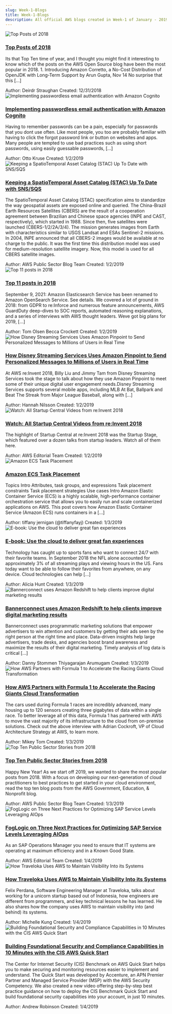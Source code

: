 ```yaml
---
slug: Week-1-Blogs
title: Week-1-Blogs
description: All official AWS blogs created in Week-1 of January - 2019. Checkout the full list of historical blogs at www.awsconcepts.com
---
```

<div class="all-blog-posts">
  <div class="blog-post">
    <div class="top-container">
      <div class="image-container">
          <img src="https://d2908q01vomqb2.cloudfront.net/ca3512f4dfa95a03169c5a670a4c91a19b3077b4/2018/12/31/communities-code-culture-800x400-300x150.jpg" alt="Top Posts of 2018" class="image"/>
      </div>
      <div class="content">
          <h3><a href="https://aws.amazon.com/blogs/opensource/top-posts-2018/">Top Posts of 2018</a></h3>
          <p>Its that Top Ten time of year, and I thought you might find it interesting to know which of the posts on the AWS Open Source blog have been the most popular in 2018. 1. Introducing Amazon Corretto, a No-Cost Distribution of OpenJDK with Long-Term Support by Arun Gupta, Nov 14 No surprise that this [...]</p>
          <div class="meta-data">
            <span class="meta-item">Author: <span class="primary-text">Deirdr Straughan 
</span></span>
            <span>Created: <span class="primary-text">12/31/2018</span></span>
          </div>
      </div>
    </div>
  </div>
  <div class="blog-post">
    <div class="top-container">
      <div class="image-container">
          <img src="" alt="Implementing passwordless email authentication with Amazon Cognito" class="image"/>
      </div>
      <div class="content">
          <h3><a href="https://aws.amazon.com/blogs/mobile/implementing-passwordless-email-authentication-with-amazon-cognito/">Implementing passwordless email authentication with Amazon Cognito</a></h3>
          <p>Having to remember passwords can be a pain, especially for passwords that you dont use often. Like most people, you too are probably familiar with having to click the forgot password link or button on websites and apps. Many people are tempted to use bad practices such as using short passwords, using easily guessable passwords, [...]</p>
          <div class="meta-data">
            <span class="meta-item">Author: <span class="primary-text">Otto Kruse 
</span></span>
            <span>Created: <span class="primary-text">1/2/2019</span></span>
          </div>
      </div>
    </div>
  </div>
  <div class="blog-post">
    <div class="top-container">
      <div class="image-container">
          <img src="https://d2908q01vomqb2.cloudfront.net/9e6a55b6b4563e652a23be9d623ca5055c356940/2019/01/02/CBERS2-300x147.jpg" alt="Keeping a SpatioTemporal Asset Catalog (STAC) Up To Date with SNS/SQS" class="image"/>
      </div>
      <div class="content">
          <h3><a href="https://aws.amazon.com/blogs/publicsector/keeping-a-spatiotemporal-asset-catalog-stac-up-to-date-with-sns-sqs/">Keeping a SpatioTemporal Asset Catalog (STAC) Up To Date with SNS/SQS</a></h3>
          <p>The SpatioTemporal Asset Catalog (STAC) specification aims to standardize the way geospatial assets are exposed online and queried. The China-Brazil Earth Resources Satellites (CBERS) are the result of a cooperation agreement between Brazilian and Chinese space agencies (INPE and CAST, respectively), which started in 1988. Since then, five satellites were launched (CBERS-1/2/2A/3/4). The mission generates images from Earth with characteristics similar to USGS Landsat and ESAs Sentinel-2 missions. In 2004, INPE announced that all CBERS-2 images would be available at no charge to the public. It was the first time this distribution model was used for medium-resolution satellite imagery. Now, this model is used for all CBERS satellite images.</p>
          <div class="meta-data">
            <span class="meta-item">Author: <span class="primary-text">AWS Public Sector Blog Team 
</span></span>
            <span>Created: <span class="primary-text">1/2/2019</span></span>
          </div>
      </div>
    </div>
  </div>
  <div class="blog-post">
    <div class="top-container">
      <div class="image-container">
          <img src="https://d2908q01vomqb2.cloudfront.net/22d200f8670dbdb3e253a90eee5098477c95c23d/2018/12/27/2018-image-for-social-800x400-300x150.jpg" alt="Top 11 posts in 2018" class="image"/>
      </div>
      <div class="content">
          <h3><a href="https://aws.amazon.com/blogs/security/top-11-posts-in-2018/">Top 11 posts in 2018</a></h3>
          <p>September 9, 2021: Amazon Elasticsearch Service has been renamed to Amazon OpenSearch Service. See details. We covered a lot of ground in 2018: from GDPR to re:Inforce and numerous feature announcements, AWS GuardDuty deep-dives to SOC reports, automated reasoning explanations, and a series of interviews with AWS thought leaders. Weve got big plans for 2019, [...]</p>
          <div class="meta-data">
            <span class="meta-item">Author: <span class="primary-text">Tom Olsen 
Becca Crockett 
</span></span>
            <span>Created: <span class="primary-text">1/2/2019</span></span>
          </div>
      </div>
    </div>
  </div>
  <div class="blog-post">
    <div class="top-container">
      <div class="image-container">
          <img src="https://d2908q01vomqb2.cloudfront.net/632667547e7cd3e0466547863e1207a8c0c0c549/2018/12/27/DSS-Monitoring-Campaigns-300x266.png" alt="How Disney Streaming Services Uses Amazon Pinpoint to Send Personalized Messages to Millions of Users in Real Time" class="image"/>
      </div>
      <div class="content">
          <h3><a href="https://aws.amazon.com/blogs/messaging-and-targeting/how-disney-streaming-services-uses-amazon-pinpoint-to-send-personalized-messages-to-millions-of-users-in-real-time/">How Disney Streaming Services Uses Amazon Pinpoint to Send Personalized Messages to Millions of Users in Real Time</a></h3>
          <p>At AWS re:Invent 2018, Billy Liu and Jimmy Tam from Disney Streaming Services took the stage to talk about how they use Amazon Pinpoint to meet some of their unique digital user engagement needs.Disney Streaming Services supports several mobile apps, including MLB At Bat, Ballpark and Beat The Streak from Major League Baseball, along with [...]</p>
          <div class="meta-data">
            <span class="meta-item">Author: <span class="primary-text">Hannah Nilsson 
</span></span>
            <span>Created: <span class="primary-text">1/2/2019</span></span>
          </div>
      </div>
    </div>
  </div>
  <div class="blog-post">
    <div class="top-container">
      <div class="image-container">
          <img src="https://d2908q01vomqb2.cloudfront.net/cb4e5208b4cd87268b208e49452ed6e89a68e0b8/2018/12/03/Coinbase-Startup-Central-800x400-300x150.jpg" alt="Watch: All Startup Central Videos from re:Invent 2018" class="image"/>
      </div>
      <div class="content">
          <h3><a href="https://aws.amazon.com/blogs/startups/watch-startup-central-videos-from-reinvent-2018/">Watch: All Startup Central Videos from re:Invent 2018</a></h3>
          <p>The highlight of Startup Central at re:Invent 2018 was the Startup Stage, which featured over a dozen talks from startup leaders. Watch all of them here.</p>
          <div class="meta-data">
            <span class="meta-item">Author: <span class="primary-text">AWS Editorial Team 
</span></span>
            <span>Created: <span class="primary-text">1/2/2019</span></span>
          </div>
      </div>
    </div>
  </div>
  <div class="blog-post">
    <div class="top-container">
      <div class="image-container">
          <img src="https://d2908q01vomqb2.cloudfront.net/1b6453892473a467d07372d45eb05abc2031647a/2018/01/24/ECS_social_loading-300x150.png" alt="Amazon ECS Task Placement" class="image"/>
      </div>
      <div class="content">
          <h3><a href="https://aws.amazon.com/blogs/compute/amazon-ecs-task-placement/">Amazon ECS Task Placement</a></h3>
          <p>Topics Intro Attributes, task groups, and expressions Task placement constraints Task placement strategies Use cases Intro Amazon Elastic Container Service (ECS) is a highly scalable, high-performance container orchestration service that allows you to easily run and scale containerized applications on AWS. This post covers how Amazon Elastic Container Service (Amazon ECS) runs containers in a [...]</p>
          <div class="meta-data">
            <span class="meta-item">Author: <span class="primary-text">tiffany jernigan (@tiffanyfayj) 
</span></span>
            <span>Created: <span class="primary-text">1/3/2019</span></span>
          </div>
      </div>
    </div>
  </div>
  <div class="blog-post">
    <div class="top-container">
      <div class="image-container">
          <img src="https://d2908q01vomqb2.cloudfront.net/fb644351560d8296fe6da332236b1f8d61b2828a/2018/12/26/LiveSportsEbook_HOME_FEATURE_1000x562-300x169.png" alt="E-book: Use the cloud to deliver great fan experiences" class="image"/>
      </div>
      <div class="content">
          <h3><a href="https://aws.amazon.com/blogs/media/e-book-use-the-cloud-to-deliver-great-fan-experiences/">E-book: Use the cloud to deliver great fan experiences</a></h3>
          <p>Technology has caught up to sports fans who want to connect 24/7 with their favorite teams. In September 2018 the NFL alone accounted for approximately 3% of all streaming plays and viewing hours in the US. Fans today want to be able to follow their favorites from anywhere, on any device. Cloud technologies can help [...]</p>
          <div class="meta-data">
            <span class="meta-item">Author: <span class="primary-text">Alicia Hunt 
</span></span>
            <span>Created: <span class="primary-text">1/3/2019</span></span>
          </div>
      </div>
    </div>
  </div>
  <div class="blog-post">
    <div class="top-container">
      <div class="image-container">
          <img src="https://d2908q01vomqb2.cloudfront.net/b6692ea5df920cad691c20319a6fffd7a4a766b8/2018/12/28/BannerconnectRedshift2-300x274.png" alt="Bannerconnect uses Amazon Redshift to help clients improve digital marketing results" class="image"/>
      </div>
      <div class="content">
          <h3><a href="https://aws.amazon.com/blogs/big-data/bannerconnect-uses-amazon-redshift-to-help-clients-improve-digital-marketing-results/">Bannerconnect uses Amazon Redshift to help clients improve digital marketing results</a></h3>
          <p>Bannerconnect uses programmatic marketing solutions that empower advertisers to win attention and customers by getting their ads seen by the right person at the right time and place. Data-driven insights help large advertisers, trade desks, and agencies boost brand awareness and maximize the results of their digital marketing. Timely analysis of log data is critical [...]</p>
          <div class="meta-data">
            <span class="meta-item">Author: <span class="primary-text">Danny Stommen 
Thiyagarajan Arumugam 
</span></span>
            <span>Created: <span class="primary-text">1/3/2019</span></span>
          </div>
      </div>
    </div>
  </div>
  <div class="blog-post">
    <div class="top-container">
      <div class="image-container">
          <img src="https://d2908q01vomqb2.cloudfront.net/cb4e5208b4cd87268b208e49452ed6e89a68e0b8/2018/12/28/Screen-Shot-2018-12-28-at-1.53.02-PM-300x150.png" alt="How AWS Partners with Formula 1 to Accelerate the Racing Giants Cloud Transformation" class="image"/>
      </div>
      <div class="content">
          <h3><a href="https://aws.amazon.com/blogs/startups/how-aws-partners-with-formula-1/">How AWS Partners with Formula 1 to Accelerate the Racing Giants Cloud Transformation</a></h3>
          <p>The cars used during Formula 1 races are incredibly advanced, many housing up to 120 sensors creating three gigabytes of data within a single race. To better leverage all of this data, Formula 1 has partnered with AWS to move the vast majority of its infrastructure to the cloud from on-premise solutions. Check out the above interview with Adrian Cockroft, VP of Cloud Architecture Strategy at AWS, to learn more.</p>
          <div class="meta-data">
            <span class="meta-item">Author: <span class="primary-text">Mikey Tom 
</span></span>
            <span>Created: <span class="primary-text">1/3/2019</span></span>
          </div>
      </div>
    </div>
  </div>
  <div class="blog-post">
    <div class="top-container">
      <div class="image-container">
          <img src="https://d2908q01vomqb2.cloudfront.net/9e6a55b6b4563e652a23be9d623ca5055c356940/2019/01/03/cloud_news-300x150.jpg" alt="Top Ten Public Sector Stories from 2018" class="image"/>
      </div>
      <div class="content">
          <h3><a href="https://aws.amazon.com/blogs/publicsector/top-ten-public-sector-stories-from-2018/">Top Ten Public Sector Stories from 2018</a></h3>
          <p>Happy New Year! As we start off 2019, we wanted to share the most popular posts from 2018. With a focus on developing our next-generation of cloud practitioners to best practices to get started in your cloud environment, read the top ten blog posts from the AWS Government, Education, &amp; Nonprofit blog.</p>
          <div class="meta-data">
            <span class="meta-item">Author: <span class="primary-text">AWS Public Sector Blog Team 
</span></span>
            <span>Created: <span class="primary-text">1/3/2019</span></span>
          </div>
      </div>
    </div>
  </div>
  <div class="blog-post">
    <div class="top-container">
      <div class="image-container">
          <img src="https://d2908q01vomqb2.cloudfront.net/cb4e5208b4cd87268b208e49452ed6e89a68e0b8/2019/01/02/foglogic-800x400-300x150.jpg" alt="FogLogic on Three Next Practices for Optimizing SAP Service Levels Leveraging AIOps" class="image"/>
      </div>
      <div class="content">
          <h3><a href="https://aws.amazon.com/blogs/startups/foglogic-on-three-next-practices-for-optimizing-sap-service-levels-leveraging-aiops/">FogLogic on Three Next Practices for Optimizing SAP Service Levels Leveraging AIOps</a></h3>
          <p>As an SAP Operations Manager you need to ensure that IT systems are operating at maximum efficiency and in a Known Good State.</p>
          <div class="meta-data">
            <span class="meta-item">Author: <span class="primary-text">AWS Editorial Team 
</span></span>
            <span>Created: <span class="primary-text">1/4/2019</span></span>
          </div>
      </div>
    </div>
  </div>
  <div class="blog-post">
    <div class="top-container">
      <div class="image-container">
          <img src="https://d2908q01vomqb2.cloudfront.net/cb4e5208b4cd87268b208e49452ed6e89a68e0b8/2019/01/04/Traveloka-800x400-300x150.jpg" alt="How Traveloka Uses AWS to Maintain Visibility Into its Systems" class="image"/>
      </div>
      <div class="content">
          <h3><a href="https://aws.amazon.com/blogs/startups/how-traveloka-uses-aws-to-maintain-visibility-into-its-systems/">How Traveloka Uses AWS to Maintain Visibility Into its Systems</a></h3>
          <p>Felix Perdana, Software Engineering Manager at Traveloka, talks about working for a unicorn startup based out of Indonesia, how engineers are different from programmers, and key technical lessons he has learned. He also shares how the company uses AWS to maintain visibility into (and behind) its systems.</p>
          <div class="meta-data">
            <span class="meta-item">Author: <span class="primary-text">Michelle Kung 
</span></span>
            <span>Created: <span class="primary-text">1/4/2019</span></span>
          </div>
      </div>
    </div>
  </div>
  <div class="blog-post">
    <div class="top-container">
      <div class="image-container">
          <img src="https://d2908q01vomqb2.cloudfront.net/77de68daecd823babbb58edb1c8e14d7106e83bb/2018/12/26/Quick-Starts_featured-2-300x150.jpg" alt="Building Foundational Security and Compliance Capabilities in 10 Minutes with the CIS AWS Quick Start" class="image"/>
      </div>
      <div class="content">
          <h3><a href="https://aws.amazon.com/blogs/apn/building-foundational-security-and-compliance-capabilities-in-10-minutes-with-the-cis-aws-quick-start/">Building Foundational Security and Compliance Capabilities in 10 Minutes with the CIS AWS Quick Start</a></h3>
          <p>The Center for Internet Security (CIS) Benchmark on AWS Quick Start helps you to make securing and monitoring resources easier to implement and understand. The Quick Start was developed by Accenture, an APN Premier Partner and Managed Service Provider (MSP) with the AWS Security Competency. We also created a new video offering step-by-step best practice guidance on how to deploy the CIS Benchmark Quick Start and build foundational security capabilities into your account, in just 10 minutes.</p>
          <div class="meta-data">
            <span class="meta-item">Author: <span class="primary-text">Andrew Robinson 
</span></span>
            <span>Created: <span class="primary-text">1/4/2019</span></span>
          </div>
      </div>
    </div>
  </div>
</div>
